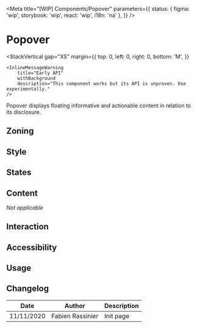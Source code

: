 
<Meta
	title="[WIP] Components/Popover"
	parameters={{
		status: { figma: 'wip', storybook: 'wip', react: 'wip', i18n: 'na' },
	}}
/>

# Popover

<StackVertical
	gap="XS"
	margin={{
		top: 0,
		left: 0,
		right: 0,
		bottom: 'M',
	}}
>
	<InlineMessageWarning
		title="Early API"
		withBackground
		description="This component works but its API is unproven. Use experimentally."
	/>
</StackVertical>

Popover displays floating informative and actionable content in relation to its disclosure.

## Zoning

## Style

<Canvas>
	<Story height="12rem" story={Stories.DefaultStory} />
</Canvas>

<Canvas>
	<Story height="12rem" story={Stories.WithoutPaddingStory} />
</Canvas>

<Canvas>
	<Story height="12rem" story={Stories.WithFunctionAsChildren} />
</Canvas>

## States

## Content

_Not applicable_

## Interaction

## Accessibility

## Usage

## Changelog

| Date       | Author           | Description |
| ---------- | ---------------- | ----------- |
| 11/11/2020 | Fabien Rassinier | Init page   |
